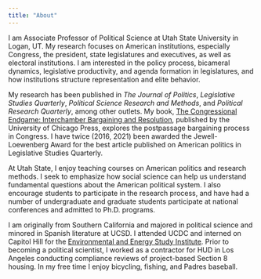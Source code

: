 ```yaml
---
title: "About"
---
```


I am Associate Professor of Political Science at Utah State University in Logan, UT. My research focuses on American institutions, especially Congress, the president, state legislatures and executives, as well as electoral institutions. I am interested in the policy process, bicameral dynamics, legislative productivity, and agenda formation in legislatures, and how institutions structure representation and elite behavior.

My research has been published in *The Journal of Politics*, *Legislative Studies Quarterly*, *Political Science Research and Methods*, and *Political Research Quarterly*, among other outlets. My book, [The Congressional Endgame: Interchamber Bargaining and Resolution](https://press-uchicago-edu.dist.lib.usu.edu/ucp/books/book/chicago/C/bo28907983.html), published by the University of Chicago Press, explores the postpassage bargaining process in Congress. I have twice (2016, 2021) been awarded the Jewell-Loewenberg Award for the best article published on American politics in Legislative Studies Quarterly.

At Utah State, I enjoy teaching courses on American politics and research methods. I seek to emphasize how social science can help us understand fundamental questions about the American political system. I also encourage students to participate in the research process, and have had a number of undergraduate and graduate students participate at national conferences and admitted to Ph.D. programs.

I am originally from Southern California and majored in political science and minored in Spanish literature at UCSD. I attended UCDC and interned on Capitol Hill for the [Environmental and Energy Study Institute](https://www.eesi.org/). Prior to becoming a political scientist, I worked as a contractor for HUD in Los Angeles conducting compliance reviews of project-based Section 8 housing. In my free time I enjoy bicycling, fishing, and Padres baseball.
